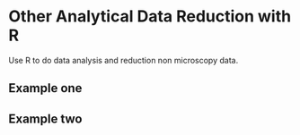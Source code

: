 # Other Analytical Data Reduction with R

Use R to do data analysis and reduction non microscopy data.

## Example one

## Example two
